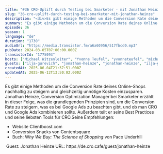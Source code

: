 ```yaml
---
title: "#36 CRO-Uplift durch Testing bei Smarketer - mit Jonathan Heinze "
slug: "36-cro-uplift-durch-testing-bei-smarketer-mit-jonathan-heinze"
description: "<div>Es gibt einige Methoden um die Conversion Rate deines Online-Shops nachhaltig zu steigern und gleichzeitig unnötige Kosten einzusparen. Jonathan Heinze, Conversion Optimization Manager bei Smarketer erzählt in dieser Folge, was die grundlegenden Prinzipien sind, um die Conversion Rate zu steigern, was es bei Google Ads zu beachten gibt, und ob man CRO und Google Ads kombinieren sollte. Außerdem teilt er seine Best Practices und seine liebsten Tools für CRO.Seine Empfehlungen:</div><ul><li>Website Clientboost.com</li><li>Conversion Snacks von Contentsquare</li><li>Buch: W<em>hy We Buy: The Science of Shopping</em> von Paco Underhill</li></ul><div>&nbsp;Guest: Jonathan Heinze URL: https://de.cro.cafe/guest/jonathan-heinze&nbsp;</div>"
summary: "Es gibt einige Methoden um die Conversion Rate deines Online-Shops nachhaltig zu steigern und gleichzeitig unnötige Kosten einzusparen. Jonathan Heinze, Conversion Optimization Manager bei Smarketer erzählt in dieser Folge, was die grundlegenden Prinzipien sind, um die Conversion Rate zu steigern, was es bei Google Ads zu beachten gibt, und ob man CRO und Google Ads kombinieren sollte. Außerdem teilt er seine Best Practices und seine liebsten Tools für CRO.Seine Empfehlungen:Website Clientboost.comConversion Snacks von ContentsquareBuch: Why We Buy: The Science of Shopping von Paco Underhill Guest: Jonathan Heinze URL: https://de.cro.cafe/guest/jonathan-heinze "
episode: 36
season: 1
language: "de"
duration: "1730"
audioUrl: "https://media.transistor.fm/a6a60956/517fbcd0.mp3"
pubDate: 2024-03-05T07:00:00.000Z
transistorId: "1775093"
hosts: ["Michael Witzenleiter", "Yvonne Teufel", "yvonneteufel", "michaelwitzenleiter"]
guests: ["ilja-gurevich", "jonathan-heinze", "jonathan-heinze", "ilja-gurevich"]
createdAt: 2025-06-04T21:37:51.000Z
updatedAt: 2025-06-12T13:50:02.000Z
---
```


Es gibt einige Methoden um die Conversion Rate deines Online-Shops nachhaltig zu steigern und gleichzeitig unnötige Kosten einzusparen. Jonathan Heinze, Conversion Optimization Manager bei Smarketer erzählt in dieser Folge, was die grundlegenden Prinzipien sind, um die Conversion Rate zu steigern, was es bei Google Ads zu beachten gibt, und ob man CRO und Google Ads kombinieren sollte. Außerdem teilt er seine Best Practices und seine liebsten Tools für CRO.Seine Empfehlungen:
<ul><li>Website Clientboost.com</li><li>Conversion Snacks von Contentsquare</li><li>Buch: W<em>hy We Buy: The Science of Shopping</em> von Paco Underhill</li></ul>&nbsp;Guest: Jonathan Heinze URL: https://de.cro.cafe/guest/jonathan-heinze&nbsp;
